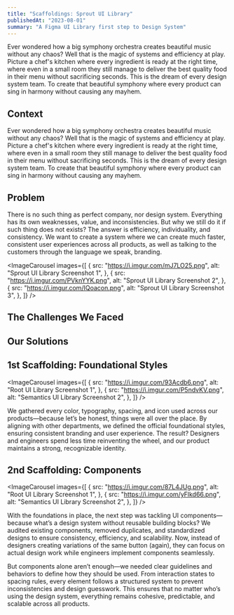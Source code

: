 ```yaml
---
title: "Scaffoldings: Sprout UI Library"
publishedAt: "2023-08-01"
summary: "A Figma UI Library first step to Design System"
---
```



<ImageBlock
    src="https://i.imgur.com/PjLfbIJ.png"
    alt="Sprout UI Library Screenshot"
    width={1200}
    height={630}
/>

Ever wondered how a big symphony orchestra creates beautiful music without any chaos? Well that is the magic of systems and efficiency at play. Picture a chef's kitchen where every ingredient is ready at the right time, where even in a small room they still manage to deliver the best quality food in their menu without sacrificing seconds. This is the dream of every design system team. To create that beautiful symphony where every product can sing in harmony without causing any mayhem.

## Context

Ever wondered how a big symphony orchestra creates beautiful music without any chaos? Well that is the magic of systems and efficiency at play. Picture a chef's kitchen where every ingredient is ready at the right time, where even in a small room they still manage to deliver the best quality food in their menu without sacrificing seconds. This is the dream of every design system team. To create that beautiful symphony where every product can sing in harmony without causing any mayhem.

## Problem

There is no such thing as perfect company, nor design system. Everything has its own weaknesses, value, and inconsistencies. But why we still do it if such thing does not exists? The answer is efficiency, individuality, and consistency. We want to create a system where we can create much faster, consistent user experiences across all products, as well as talking to the customers through the language we speak, branding.

<ImageCarousel
    images={[
        {
            src: "https://i.imgur.com/mJ7LO25.png",
            alt: "Sprout UI Library Screenshot 1",
        },
        {
            src: "https://i.imgur.com/PVknYYK.png",
            alt: "Sprout UI Library Screenshot 2",
        },
        {
            src: "https://i.imgur.com/IQoacon.png",
            alt: "Sprout UI Library Screenshot 3",
        },
    ]}
/>

## The Challenges We Faced

<div className="flex flex-col gap-4 mt-4">
    <ChallengeCard
        number={1}
        title="Unorganized"
        description="Our Figma repository is a wild jungle—components scattered everywhere, duplicate files for the same purpose, and no clear source of truth. The result? Inconsistent UI components, confusion among designers, and a guessing game on which component is actually the right one."
    />
    <ChallengeCard
        number={2}
        title="Inaccessible"
        description="Finding components shouldn’t feel like solving a mystery. But with inconsistent naming conventions and scattered file storage, designers struggle to locate what they need. The result? Frustration, wasted time, and an overall clunky workflow."
    />
    <ChallengeCard
        number={3}
        title="Unscalable"
        description="A design system should scale effortlessly, but ours? Not so much. As a company in its scale-up phase, a non-scalable system means expensive, time-consuming updates, manual fixes across multiple products, and inevitable inconsistencies creeping into designs."
    />
</div>

## Our Solutions

<div className="flex flex-col gap-4 mt-4">
    <SolutionCard
        number={1}
        title="Figma Files Structure"
        description="Every company structures its Figma files differently—thanks to varying org charts, team sizes, and business needs. But one common thread? A well-organized system that groups core components, foundational styles, icons, illustrations, and UI elements for easy access."
    />
    <SolutionCard
        number={2}
        title="Source of Truth"
        description="To build products faster and ensure consistency, we need a single source of truth—whether it’s components, icons, or illustrations. Designers should be able to find and use assets effortlessly from a dedicated library, reducing guesswork and duplication."
    />
    <SolutionCard
        number={3}
        title="User Management"
        description="Even with a perfect design system, chaos ensues if everyone can edit files. Not every designer should have free rein—that’s where user management comes in. Assigning clear roles (owners, editors, and users) ensures the system scales smoothly without disrupting teams."
    />
    <SolutionCard
        number={4}
        title="Components"
        description="A well-structured component library is key to design consistency, collaboration, and efficiency. Without it, expect user confusion, dev headaches, and endless maintenance struggles. Reusable components keep the design process streamlined and scalable."
    />
    <SolutionCard
        number={5}
        title="Foundations"
        description="Defined foundation styles (colors, typography, spacing) are the backbone of a cohesive brand. They improve usability, speed up workflows, and create trust in the product. Without them? Expect a design free-for-all that looks as messy as it feels."
    />
</div>

## 1st Scaffolding: Foundational Styles

<ImageCarousel
    images={[
        {
            src: "https://i.imgur.com/93Acdb6.png",
            alt: "Root UI Library Screenshot 1",
        },
        {
            src: "https://i.imgur.com/P5ndvKV.png",
            alt: "Semantics UI Library Screenshot 2",
        },
    ]}
/>

We gathered every color, typography, spacing, and icon used across our products—because let’s be honest, things were all over the place. By aligning with other departments, we defined the official foundational styles, ensuring consistent branding and user experience. The result? Designers and engineers spend less time reinventing the wheel, and our product maintains a strong, recognizable identity.

## 2nd Scaffolding: Components

<ImageCarousel
    images={[
        {
            src: "https://i.imgur.com/87L4JUg.png",
            alt: "Root UI Library Screenshot 1",
        },
        {
            src: "https://i.imgur.com/yFlkd66.png",
            alt: "Semantics UI Library Screenshot 2",
        },
    ]}
/>

With the foundations in place, the next step was tackling UI components—because what’s a design system without reusable building blocks? We audited existing components, removed duplicates, and standardized designs to ensure consistency, efficiency, and scalability. Now, instead of designers creating variations of the same button (again), they can focus on actual design work while engineers implement components seamlessly.

But components alone aren’t enough—we needed clear guidelines and behaviors to define how they should be used. From interaction states to spacing rules, every element follows a structured system to prevent inconsistencies and design guesswork. This ensures that no matter who’s using the design system, everything remains cohesive, predictable, and scalable across all products.
